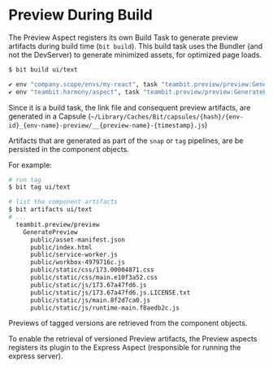 



# Preview During Build

The Preview Aspect registers its own Build Task to generate preview artifacts during build time (`bit build`). This build task uses the Bundler <!--TODO--> (and not the DevServer) to generate minimized assets, for optimized page loads.

```bash
$ bit build ui/text

✔ env "company.scope/envs/my-react", task "teambit.preview/preview:GeneratePreview" has completed successfully in 39s
✔ env "teambit.harmony/aspect", task "teambit.preview/preview:GeneratePreview" has completed successfully in 25s
```

Since it is a build task, the link file and consequent preview artifacts, are generated in a Capsule (`~/Library/Caches/Bit/capsules/{hash}/{env-id}_{env-name}-preview/__{preview-name}-{timestamp}.js`) <!--TODO-->



Artifacts that are generated as part of the `snap` or `tag` pipelines, are be persisted in the component objects.

For example:

```bash
# run tag
$ bit tag ui/text

# list the component artifacts
$ bit artifacts ui/text
# ...
  teambit.preview/preview
    GeneratePreview
      public/asset-manifest.json
      public/index.html
      public/service-worker.js
      public/workbox-4979716c.js
      public/static/css/173.00004871.css
      public/static/css/main.e10f3a52.css
      public/static/js/173.67a47fd6.js
      public/static/js/173.67a47fd6.js.LICENSE.txt
      public/static/js/main.8f2d7ca0.js
      public/static/js/runtime-main.f8aedb2c.js
```

Previews of tagged versions are retrieved from the component objects.



To enable the retrieval of versioned Preview artifacts, the Preview aspects registers its plugin to the Express Aspect (responsible for running the express server).


